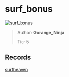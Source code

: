 
# surf_bonus

![surf_bonus](https://raw.githubusercontent.com/Sayt123/SurfMapPics/Maps-and-bonuses/csgo/surf_bonus.jpg)

> Author: **Gorange_Ninja**
>
> Tier 5

## Records

[surfheaven](https://surfheaven.eu/map/surf_bonus)
